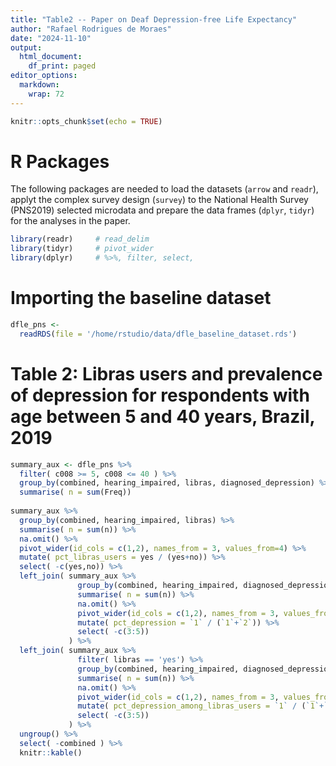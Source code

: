 ```yaml
---
title: "Table2 -- Paper on Deaf Depression-free Life Expectancy"
author: "Rafael Rodrigues de Moraes"
date: "2024-11-10"
output:
  html_document:
    df_print: paged
editor_options: 
  markdown: 
    wrap: 72
---
```


```r
knitr::opts_chunk$set(echo = TRUE)
```

# R Packages

The following packages are needed to load the datasets (`arrow` and
`readr`), applyt the complex survey design (`survey`) to the 
National Health Survey (PNS2019) selected microdata and
prepare the data frames (`dplyr`, `tidyr`) for the analyses in the
paper.

```r
library(readr)     # read_delim
library(tidyr)     # pivot_wider
library(dplyr)     # %>%, filter, select, 
```

# Importing the baseline dataset
```r
dfle_pns <-
  readRDS(file = '/home/rstudio/data/dfle_baseline_dataset.rds')
```

# Table 2: Libras users and prevalence of depression for respondents with age between 5 and 40 years, Brazil, 2019

```r
summary_aux <- dfle_pns %>% 
  filter( c008 >= 5, c008 <= 40 ) %>%
  group_by(combined, hearing_impaired, libras, diagnosed_depression) %>%
  summarise( n = sum(Freq))
  
summary_aux %>%
  group_by(combined, hearing_impaired, libras) %>%
  summarise( n = sum(n)) %>%
  na.omit() %>% 
  pivot_wider(id_cols = c(1,2), names_from = 3, values_from=4) %>%
  mutate( pct_libras_users = yes / (yes+no)) %>% 
  select( -c(yes,no)) %>%
  left_join( summary_aux %>% 
               group_by(combined, hearing_impaired, diagnosed_depression) %>% 
               summarise( n = sum(n)) %>%
               na.omit() %>% 
               pivot_wider(id_cols = c(1,2), names_from = 3, values_from=4) %>% 
               mutate( pct_depression = `1` / (`1`+`2`)) %>% 
               select( -c(3:5)) 
             ) %>%
  left_join( summary_aux %>% 
               filter( libras == 'yes') %>% 
               group_by(combined, hearing_impaired, diagnosed_depression) %>% 
               summarise( n = sum(n)) %>% 
               na.omit() %>% 
               pivot_wider(id_cols = c(1,2), names_from = 3, values_from=4) %>% 
               mutate( pct_depression_among_libras_users = `1` / (`1`+`2`)) %>%
               select( -c(3:5)) 
             ) %>% 
  ungroup() %>%
  select( -combined ) %>%
  knitr::kable()
```

